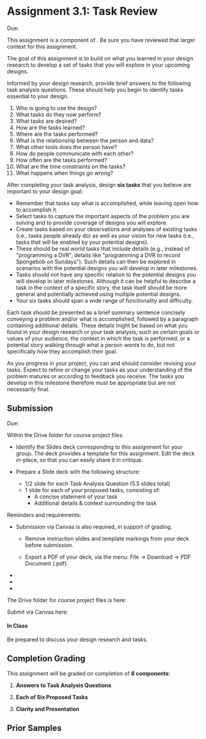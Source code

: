 

# Assignment 3.1: Task Review

<UnderDevelopment display={true} />

Due: <AssignmentDueDateTime assignmentKey={calendarData.assignments.assignment_3_1} />

This assignment is a component of <SiteLink linkKey={SiteLinks.milestone_3_top}/>.
Be sure you have reviewed that larger context for this assignment.

The goal of this assignment is to build on what you learned in your design research to develop a set of tasks
that you will explore in your upcoming designs.

Informed by your design research, provide brief answers to the following task analysis questions.
These should help you begin to identify tasks essential to your design.

1. Who is going to use the design?
2. What tasks do they now perform?
3. What tasks are desired?
4. How are the tasks learned?
5. Where are the tasks performed?
6. What is the relationship between the person and data?
7. What other tools does the person have?
8. How do people communicate with each other?
9. How often are the tasks performed?
10. What are the time constraints on the tasks?
11. What happens when things go wrong?


After completing your task analysis, design __six tasks__ that you believe are important to your design goal:

- Remember that tasks say what is accomplished, while leaving open how to accomplish it.
- Select tasks to capture the important aspects of the problem you are solving and to provide coverage 
  of designs you will explore.
- Create tasks based on your observations and analyses of existing tasks (i.e., tasks people already do)
  as well as your vision for new tasks (i.e., tasks that will be enabled by your potential designs).
- These should be real world tasks that include details
  (e.g., instead of "programming a DVR", details like "programming a DVR to record Spongebob on Sundays").
  Such details can then be explored in scenarios with the potential designs you will develop in later milestones.
- Tasks should not have any specific relation to the potential designs you will develop in later milestones.
  Although it can be helpful to describe a task in the context of a specific story,
  the task itself should be more general and potentially achieved using multiple potential designs.
- Your six tasks should span a wide range of functionality and difficulty.

Each task should be presented as a brief summary sentence concisely conveying 
a problem and/or what is accomplished, followed by a paragraph containing additional details. 
These details might be based on what you found in your design research or your task analysis, 
such as certain goals or values of your audience, the context in which the task is performed, 
or a potential story walking through what a person *wants* to do, but not specifically *how* 
they accomplish their goal.

As you progress in your project, you can and should consider revising your tasks.
Expect to refine or change your tasks as your understanding of the problem matures or according to feedback you receive.
The tasks you develop in this milestone therefore must be appropriate but are not necessarily final.


## Submission

Due: <AssignmentDueDateTime assignmentKey={calendarData.assignments.assignment_3_1} />

Within the Drive folder for course project files:

- Identify the Slides deck corresponding to this assignment for your group.
  The deck provides a template for this assignment.
  Edit the deck in-place, so that you can easily share it in critique.

- Prepare a Slide deck with the following structure:

  - 1/2 slide for each Task Analysis Question (5.5 slides total)
  - 1 slide for each of your proposed tasks, consisting of:
    - A concise statement of your task
    - Additional details & context surrounding the task

Reminders and requirements:

- Submission via Canvas is also required, in support of grading.
  - Remove instruction slides and template markings from your deck before submission.

  - Export a PDF of your deck, via the menu: File -> Download -> PDF Document (.pdf).

- <GroupAssignment />
- <ClarityAndPresentationReference />
- <ParticipantAnonymity />

The Drive folder for course project files is here:

<CourseDataLink linkKey={courseData.linkDriveProjectFiles} outerComponent="p"/>

Submit via Canvas here:

<AssignmentSubmitCanvasLink assignmentKey={calendarData.assignments.assignment_2_2} />

#### In Class

Be prepared to discuss your design research and tasks.

## Completion Grading

This assignment will be graded on completion of __8 components__:

1. __Answers to Task Analysis Questions__

2. __Each of Six Proposed Tasks__
   
3. __Clarity and Presentation__

## Prior Samples

<PriorSamplesWarning />

<ProjectMilestoneSamples milestone='assignment2e' />

